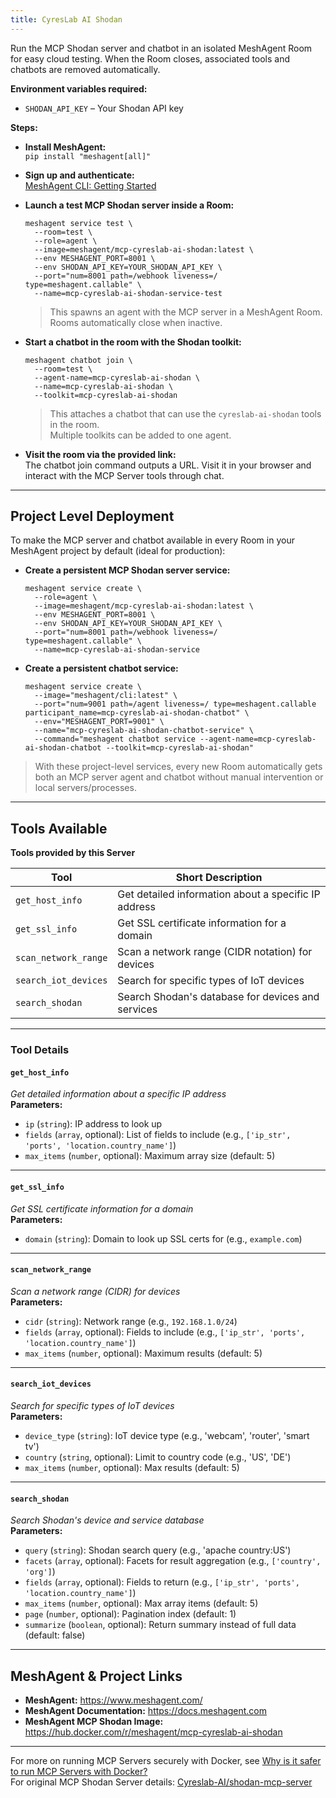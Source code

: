 ```yaml
---
title: CyresLab AI Shodan
---
```



Run the MCP Shodan server and chatbot in an isolated MeshAgent Room for easy cloud testing. When the Room closes, associated tools and chatbots are removed automatically.

**Environment variables required:**
- `SHODAN_API_KEY` – Your Shodan API key

**Steps:**

- **Install MeshAgent:**  
  `pip install "meshagent[all]"`

- **Sign up and authenticate:**  
  [MeshAgent CLI: Getting Started](https://docs.meshagent.com/cli/getting_started)

- **Launch a test MCP Shodan server inside a Room:**  
  ```
  meshagent service test \
    --room=test \
    --role=agent \
    --image=meshagent/mcp-cyreslab-ai-shodan:latest \
    --env MESHAGENT_PORT=8001 \
    --env SHODAN_API_KEY=YOUR_SHODAN_API_KEY \
    --port="num=8001 path=/webhook liveness=/ type=meshagent.callable" \
    --name=mcp-cyreslab-ai-shodan-service-test
  ```
  > This spawns an agent with the MCP server in a MeshAgent Room. Rooms automatically close when inactive.

- **Start a chatbot in the room with the Shodan toolkit:**  
  ```
  meshagent chatbot join \
    --room=test \
    --agent-name=mcp-cyreslab-ai-shodan \
    --name=mcp-cyreslab-ai-shodan \
    --toolkit=mcp-cyreslab-ai-shodan
  ```
  > This attaches a chatbot that can use the `cyreslab-ai-shodan` tools in the room.  
  > Multiple toolkits can be added to one agent.

- **Visit the room via the provided link:**  
  The chatbot join command outputs a URL. Visit it in your browser and interact with the MCP Server tools through chat.

---

## Project Level Deployment

To make the MCP server and chatbot available in every Room in your MeshAgent project by default (ideal for production):

- **Create a persistent MCP Shodan server service:**
  ```
  meshagent service create \
    --role=agent \
    --image=meshagent/mcp-cyreslab-ai-shodan:latest \
    --env MESHAGENT_PORT=8001 \
    --env SHODAN_API_KEY=YOUR_SHODAN_API_KEY \
    --port="num=8001 path=/webhook liveness=/ type=meshagent.callable" \
    --name=mcp-cyreslab-ai-shodan-service
  ```

- **Create a persistent chatbot service:**
  ```
  meshagent service create \
    --image="meshagent/cli:latest" \
    --port="num=9001 path=/agent liveness=/ type=meshagent.callable participant_name=mcp-cyreslab-ai-shodan-chatbot" \
    --env="MESHAGENT_PORT=9001" \
    --name="mcp-cyreslab-ai-shodan-chatbot-service" \
    --command="meshagent chatbot service --agent-name=mcp-cyreslab-ai-shodan-chatbot --toolkit=mcp-cyreslab-ai-shodan"
  ```

> With these project-level services, every new Room automatically gets both an MCP server agent and chatbot without manual intervention or local servers/processes.

---

## Tools Available

**Tools provided by this Server**

| Tool | Short Description |
|------|------------------|
| `get_host_info` | Get detailed information about a specific IP address |
| `get_ssl_info` | Get SSL certificate information for a domain |
| `scan_network_range` | Scan a network range (CIDR notation) for devices |
| `search_iot_devices` | Search for specific types of IoT devices |
| `search_shodan` | Search Shodan's database for devices and services |

---

### Tool Details

#### `get_host_info`
_Get detailed information about a specific IP address_  
**Parameters:**  
- `ip` (`string`): IP address to look up  
- `fields` (`array`, optional): List of fields to include (e.g., `['ip_str', 'ports', 'location.country_name']`)
- `max_items` (`number`, optional): Maximum array size (default: 5)

---

#### `get_ssl_info`
_Get SSL certificate information for a domain_  
**Parameters:**  
- `domain` (`string`): Domain to look up SSL certs for (e.g., `example.com`)

---

#### `scan_network_range`
_Scan a network range (CIDR) for devices_  
**Parameters:**  
- `cidr` (`string`): Network range (e.g., `192.168.1.0/24`)
- `fields` (`array`, optional): Fields to include (e.g., `['ip_str', 'ports', 'location.country_name']`)
- `max_items` (`number`, optional): Maximum results (default: 5)

---

#### `search_iot_devices`
_Search for specific types of IoT devices_  
**Parameters:**  
- `device_type` (`string`): IoT device type (e.g., 'webcam', 'router', 'smart tv')
- `country` (`string`, optional): Limit to country code (e.g., 'US', 'DE')
- `max_items` (`number`, optional): Max results (default: 5)

---

#### `search_shodan`
_Search Shodan's device and service database_  
**Parameters:**  
- `query` (`string`): Shodan search query (e.g., 'apache country:US')
- `facets` (`array`, optional): Facets for result aggregation (e.g., `['country', 'org']`)
- `fields` (`array`, optional): Fields to return (e.g., `['ip_str', 'ports', 'location.country_name']`)
- `max_items` (`number`, optional): Max array items (default: 5)
- `page` (`number`, optional): Pagination index (default: 1)
- `summarize` (`boolean`, optional): Return summary instead of full data (default: false)

---

## MeshAgent & Project Links

- **MeshAgent:** https://www.meshagent.com/
- **MeshAgent Documentation:** https://docs.meshagent.com
- **MeshAgent MCP Shodan Image:** https://hub.docker.com/r/meshagent/mcp-cyreslab-ai-shodan

---

For more on running MCP Servers securely with Docker, see [Why is it safer to run MCP Servers with Docker?](https://www.docker.com/blog/the-model-context-protocol-simplifying-building-ai-apps-with-anthropic-claude-desktop-and-docker/)  
For original MCP Shodan Server details: [Cyreslab-AI/shodan-mcp-server](https://github.com/Cyreslab-AI/shodan-mcp-server)